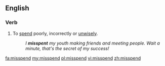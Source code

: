 ==English==
===Verb===
{{en-verb|misspends|misspending|misspent|misspent}}

#To [[spend]] poorly, incorrectly or [[unwisely]].
#:''I '''misspent''' my youth making friends and meeting people.  Wait a minute, that's the secret of my success!''

[[fa:misspend]]
[[my:misspend]]
[[pl:misspend]]
[[vi:misspend]]
[[zh:misspend]]